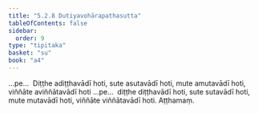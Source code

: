 ```yaml
---
title: "5.2.8 Dutiyavohārapathasutta"
tableOfContents: false
sidebar:
  order: 9
type: "tipitaka"
basket: "su"
book: "a4"
---
```



<DynamicBreadcrumb />

<Division number="218" book="a4">

<Paragraph number="1390" book="a4">
…pe…  Diṭṭhe adiṭṭhavādī hoti, sute asutavādī hoti, mute amutavādī hoti, viññāte aviññātavādī hoti …pe…  diṭṭhe diṭṭhavādī hoti, sute sutavādī hoti, mute mutavādī hoti, viññāte viññātavādī hoti.

</Paragraph>
</Division>

<Paragraph number="1391" type="center" book="a4">
Aṭṭhamaṃ.
</Paragraph>